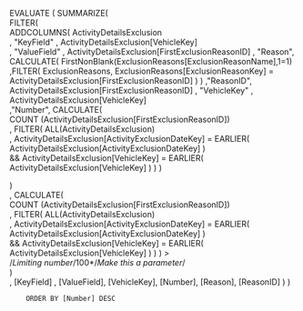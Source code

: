 EVALUATE ( 
 SUMMARIZE(      
 FILTER(    
 ADDCOLUMNS(       ActivityDetailsExclusion      
	, "KeyField" , ActivityDetailsExclusion[VehicleKey]    
	, "ValueField" , ActivityDetailsExclusion[FirstExclusionReasonID] 
	, "Reason", CALCULATE(
		FirstNonBlank(ExclusionReasons[ExclusionReasonName],1=1)
		,FILTER( ExclusionReasons,
			ExclusionReasons[ExclusionReasonKey] = ActivityDetailsExclusion[FirstExclusionReasonID]
		)
		)
	,"ReasonID",  ActivityDetailsExclusion[FirstExclusionReasonID]
	, "VehicleKey" , ActivityDetailsExclusion[VehicleKey]    
	,"Number", CALCULATE(  
		COUNT  (ActivityDetailsExclusion[FirstExclusionReasonID])    
		,  FILTER(  ALL(ActivityDetailsExclusion)      
			, ActivityDetailsExclusion[ActivityExclusionDateKey] = EARLIER( ActivityDetailsExclusion[ActivityExclusionDateKey] )    
			&& ActivityDetailsExclusion[VehicleKey] = EARLIER( ActivityDetailsExclusion[VehicleKey] )    )      ) 
	
  )     
 ,     CALCULATE(  
	COUNT  (ActivityDetailsExclusion[FirstExclusionReasonID])    
	,  FILTER(  ALL(ActivityDetailsExclusion)      
		, ActivityDetailsExclusion[ActivityExclusionDateKey] = EARLIER( ActivityDetailsExclusion[ActivityExclusionDateKey] )    
		&& ActivityDetailsExclusion[VehicleKey] = EARLIER( ActivityDetailsExclusion[VehicleKey] )    )      ) 
		>         
		/*Limiting number*/100*/*Make this a parameter*/           
		)     
		, [KeyField]  , [ValueField], [VehicleKey], [Number], [Reason], [ReasonID]  )  )


		ORDER BY [Number] DESC